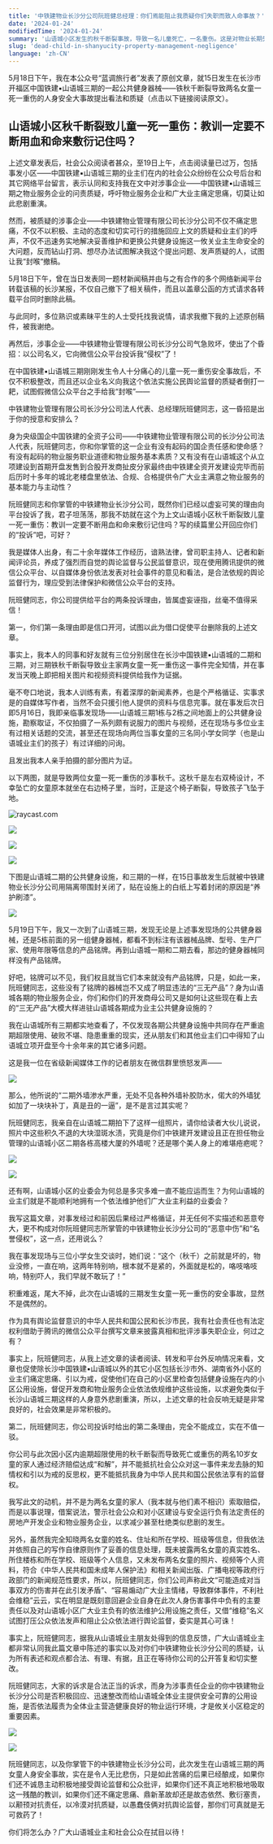 ```yaml
---
title: '中铁建物业长沙分公司阮班健总经理：你们焉能阻止我质疑你们失职而致人命事故？'
date: '2024-01-24'
modifiedTime: '2024-01-24'
summary: '山语城小区发生的秋千断裂事故，导致一名儿童死亡，一名重伤。这是对物业长期失职的血泪控诉。'
slug: 'dead-child-in-shanyucity-property-management-negligence'
language: 'zh-CN'
---
```


5月18日下午，我在本公众号“蓝调旅行者”发表了原创文章，就15日发生在长沙市开福区中国铁建▪山语城三期的一起公共健身器械——铁秋千断裂导致两名女童一死一重伤的人身安全大事故提出看法和质疑（点击以下链接阅读原文）。





## 山语城小区秋千断裂致儿童一死一重伤：教训一定要不断用血和命来敷衍记住吗？










上述文章发表后，社会公众阅读者甚众，至19日上午，点击阅读量已过万，包括事发小区——中国铁建▪山语城三期的业主们在内的社会公众纷纷在公众号后台和其它网络平台留言，表示认同和支持我在文中对涉事企业——中国铁建▪山语城三期之物业服务企业的问责质疑，呼吁物业服务企业和广大业主痛定思痛，切莫让如此悲剧重演。



然而，被质疑的涉事企业——中铁建物业管理有限公司长沙分公司不仅不痛定思痛，不仅不以积极、主动的态度和切实可行的措施回应上文的质疑和业主们的呼声，不仅不迅速务实地解决妥善维护和更换公共健身设施这一攸关业主生命安全的大问题，反而钻山打洞、想尽办法试图解决我这个提出问题、发声质疑的人，试图让我“封喉“撤稿。



5月18日下午，曾在当日发表同一题材新闻稿并由与之有合作的多个网络新闻平台转载该稿的长沙某报，不仅自己撤下了相关稿件，而且以盖章公函的方式请求各转载平台同时删除此稿。



与此同时，多位熟识或素昧平生的人士受托找我说情，请求我撤下我的上述原创稿件，被我谢绝。



再然后，涉事企业——中铁建物业管理有限公司长沙分公司气急败坏，使出了个昏招：以公司名义，它向微信公众平台投诉我“侵权”了！








在中国铁建▪山语城三期刚刚发生令人十分痛心的儿童一死一重伤安全事故后，不仅不积极整改，而且还以企业名义向我这个依法实施公民舆论监督的质疑者倒打一耙，试图假微信公众平台之手给我“封喉”——





中铁建物业管理有限公司长沙分公司法人代表、总经理阮班健同志，这一昏招是出于你的授意和安排么？





身为央级国企中国铁建的全资子公司——中铁建物业管理有限公司的长沙分公司法人代表，阮班健同志，你和你掌管的这一企业有没有起码的国企责任感和使命感？有没有起码的物业服务职业道德和物业服务基本素质？又有没有在山语城这个从立项建设到首期开盘发售到合股开发商扯皮分家最终由中铁建全资开发建设完毕而前后历时十多年的城北老楼盘里依法、合规、合格提供令广大业主满意之物业服务的基本能力与主动性？



阮班健同志和你掌管的中铁建物业长沙分公司，既然你们已经以虚妄可笑的理由向平台投诉了我，君子坦荡荡，那我不妨就在这个为上文山语城小区秋千断裂致儿童一死一重伤：教训一定要不断用血和命来敷衍记住吗？写的续篇里公开回应你们的“投诉”吧，可好？



我是媒体人出身，有二十余年媒体工作经历，谙熟法律，曾司职主持人、记者和新闻评论员，养成了强烈而自觉的舆论监督与公民监督意识，现在使用腾讯提供的微信公众平台、以自媒体身份依法发表对社会事件的意见和看法，是合法依规的舆论监督行为，理应受到法律保护和微信公众平台的支持。




阮班健同志，你公司提供给平台的两条投诉理由，皆属虚妄诬指，丝毫不值得采信！



第一，你们第一条理由即是信口开河，试图以此为借口促使平台删除我的上述文章。



事实上，我本人的同事和好友就有三位分别居住在长沙中国铁建▪山语城的二期和三期，对三期铁秋千断裂导致业主家两女童一死一重伤这一事件完全知情，并在事发当天晚上即把相关图片和视频资料提供给我作为证据。



毫不夸口地说，我本人训练有素，有着深厚的新闻素养，也是个严格循证、实事求是的自媒体写作者，当然不会只援引他人提供的资料与信息完事。就在事发后次日即5月16日，我即亲临事发现场——山语城三期1栋与2栋之间地面上的公共健身设施，勘察取证，不仅拍摄了一系列颇有说服力的图片与视频，还在现场与多位业主有过相关话题的交流，甚至还在现场向两位当事女童的三名同小学女同学（也是山语城业主们的孩子）有过详细的问询。



且发出我本人亲手拍摄的部分图片为证。



以下两图，就是导致两位女童一死一重伤的涉事秋千。这秋千是左右双椅设计，不幸坠亡的女童原本就坐在右边椅子里，当时，正是这个椅子断裂，导致孩子飞坠于地。


<Image
  src='/images/blog/dead-child-in-shanyucity/public-1.jpg'
  width={1920}
  height={1024}
  alt='raycast.com'
/>







![](/images/blog/dead-child-in-shanyucity/public-2.jpg)



![](/images/blog/dead-child-in-shanyucity/public-3.jpg)

![](/images/blog/dead-child-in-shanyucity/public-4.jpg)

    


下图是山语城二期的公共健身设施，和三期的一样，在15日事故发生后就被中铁建物业长沙分公司用隔离带围封关闭了，贴在设施上的白纸上写着封闭的原因是“养护刷漆”。





![](/images/blog/dead-child-in-shanyucity/public-5.jpg)





5月19日下午，我又一次到了山语城三期，发现无论是上述事发现场的公共健身器械，还是5栋前面的另一组健身器械，都看不到标注有该器械品牌、型号、生产厂家、使用年限等信息的产品铭牌。再到山语城一期和二期去看，那边的健身器械同样没有产品铭牌。

        

好吧，铭牌可以不见，我们权且就当它们本来就没有产品铭牌，只是，如此一来， 阮班健同志，这些没有了铭牌的器械岂不又成了明显违法的“三无产品”？身为山语城各期的物业服务企业，你们和你们的开发商母公司又是如何让这些现在看上去的“三无产品”大模大样进驻山语城各期成为业主公共健身设施的？



我在山语城所有三期都实地查看了，不仅发现各期公共健身设施中共同存在严重逾期超限使用、破败不堪、隐患重重的现实，还从朋友们和其他业主们口中得知了山语城立项开盘至今十余年来的其它诸多问题。



这是我一位在省级新闻媒体工作的记者朋友在微信群里愤怒发声——





![](/images/blog/dead-child-in-shanyucity/public-6.jpg)





那么，他所说的“二期外墙渗水严重，无处不见各种外墙补胶防水，偌大的外墙犹如加了一块块补丁，真是丑的一逼”，是不是言过其实呢？



阮班健同志，我亲自在山语城二期拍下了这样一组照片，请你给读者大伙儿说说，照片中这些积久不退的大块湿斑水渍，究竟是你们中铁建开发建设且正在担任物业管理的山语城小区二期各栋高楼大厦的外墙呢？还是哪个美人身上的难堪疮疤呢？





![](/images/blog/dead-child-in-shanyucity/public-7.jpg)

![](/images/blog/dead-child-in-shanyucity/public-8.jpg)






还有啊，山语城小区的业委会为何总是多灾多难一直不能应运而生？为何山语城的业主们就是不能顺利地拥有一个依法维护他们广大业主利益的业委会？



我写这篇文章，对事发经过和前因后果经过严格循证，并无任何不实描述和恶意夸大，更不构成对你阮班健同志所掌管的中铁建物业长沙分公司的“恶意中伤”和“名誉侵权”，这一点，还用说么？



我在事发现场与三位小学女生交谈时，她们说：“这个（秋千）之前就是坏的，物业没修，一直在响，这两年特别响，根本就不是紧的，外面就是松的，咯吱咯吱响，特别吓人，我们早就不敢玩了！”





积重难返，尾大不掉，此次在山语城的三期发生女童一死一重伤的安全事故，显然不是偶然的。



作为具有舆论监督意识的中华人民共和国公民和长沙市民，我有社会责任也有法定权利借助于腾讯的微信公众平台撰写文章来披露真相和批评涉事失职企业，何过之有？



事实上，阮班健同志，从我上述文章的读者阅读、转发和平台外反响情况来看，文章也促使除长沙中国铁建▪山语城以外的其它小区包括长沙市外、湖南省外小区的业主们痛定思痛、引以为戒，促使他们在自己的小区里检查包括健身设施在内的小区公用设施，督促开发商和物业服务企业依法依规维护这些设施，以求避免类似于长沙山语城三期这样的人身意外悲剧重演，所以，上述文章的社会反响无疑是非常良好的，社会效果是非常积极的。


第二，阮班健同志，你公司投诉时给出的第二条理由，完全不能成立，实在不值一驳。



你公司与此次因小区内逾期超限使用的秋千断裂而导致死亡或重伤的两名10岁女童的家人通过经济赔偿达成“和解”，并不能抵抗社会公众对这一事件来龙去脉的知情权和引以为戒的反思权，更不能抵抗我身为中华人民共和国公民依法享有的监督权。



我写此文的动机，并不是为两名女童的家人（我本就与他们素不相识）索取赔偿，而是以事说理，借案说法，警示社会公众和对小区建设与安全运行负有法定责任的房地产开发企业和物业服务企业，以求减少甚至杜绝类似悲剧的发生。



另外，虽然我完全知晓两名女童的姓名、住址和所在学校、班级等信息，但我依法并依照自己的写作自律原则作了妥善的信息处理，既未披露两名女童的真实姓名、所住楼栋和所在学校、班级等个人信息，又未发布两名女童的照片、视频等个人资料，符合《中华人民共和国未成年人保护法》和相关新闻出版、广播电视等政府行政部门的新闻规范性要求，所以，阮班健同志，你们公司声称此文“可能造成对当事双方的伤害并在此引发矛盾”、“容易煽动广大业主情绪，导致群体事件，不利社会维稳”云云，实在明显是既刻意回避企业自身在此次人身伤害事件中负有的主要责任以及对山语城小区广大业主负有的依法维护公用设施之责任，又借“维稳”名义试图打压公众依法发声和阻止公众依法进行舆论监督，委实是其心可诛！


事实上，阮班健同志，据我从山语城业主朋友处得到的信息反馈，广大山语城业主都非常认同我此篇文章中陈述的事实以及对你们中铁建物业长沙分公司的质疑，认为所有表述和观点都合法、有理、有据，且正在等待你公司的公开答复和切实整改。



阮班健同志，大家的诉求是合法正当的诉求，而身为涉事责任企业的你中铁建物业长沙分公司是否积极回应、迅速整改而给山语城全体业主提供安全可靠的公用设施，是否依法履责为全体业主营造健康良好的物业运行环境，才是攸关小区稳定的重要因素。




![](/images/blog/dead-child-in-shanyucity/public-9-1.jpg)

![](/images/blog/dead-child-in-shanyucity//public-9-2.jpg)



        

阮班健同志，以及你掌管下的中铁建物业长沙分公司，此次发生在山语城三期的两女童人身安全事故，实在是令人无比悲伤，只是如此苦痛的后果已经酿成，如果你们还不诚恳主动积极地接受舆论监督和公众批评，如果你们还不真正地积极地吸取这一残酷的教训，如果你们还不痛定思痛、鼎新革故却还是故态依然、敷衍塞责，以颟顸对抗责任，以冷漠对抗质疑，以愚蠢伎俩对抗舆论监督，那你们可真就是无可救药了！



你们将怎么办？广大山语城业主和社会公众在拭目以待！

